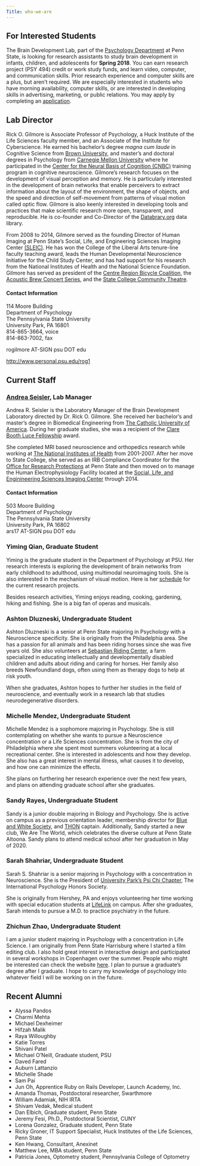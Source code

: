 ```yaml
---
Title: who-we-are
---
```

## For Interested Students

The Brain Development Lab, part of the [Psychology Department](http://psych.la.psu.edu) at Penn State, is looking for research assistants to study brain development in infants, children, and adolescents for **Spring 2018**. You can earn research project (PSY 494) credit or work study funds, and learn video, computer, and communication skills. Prior research experience and computer skills are a plus, but aren't required. We are especially interested in students who have morning availability, computer skills, or are interested in developing skills in advertising, marketing, or public relations. You may apply by completing an [application](https://docs.google.com/forms/d/1HgafpfTVPyMk_Wzf4b_ubzig_fs4lFGS6qh_y0sa0uE/viewform).

## Lab Director

Rick O. Gilmore is Associate Professor of Psychology, a Huck Institute of the Life Sciences faculty member, and an Associate of the Institute for Cyberscience. He earned his bachelor's degree *magna cum laude* in Cognitive Science from [Brown University](http://www.brown.edu), and master's and doctoral degrees in Psychology from [Carnegie Mellon University](http://www.cmu.edu) where he participated in the [Center for the Neural Basis of Cognition (CNBC)](http://cnbc.cmu.edu) training program in cognitive neuroscience. Gilmore's research focuses on the development of visual perception and memory. He is particularly interested in the development of brain networks that enable perceivers to extract information about the layout of the environment, the shape of objects, and the speed and direction of self-movement from patterns of visual motion called optic flow. Gilmore is also keenly interested in developing tools and practices that make scientific research more open, transparent, and reproducible. He is co-founder and Co-Director of the [Databrary.org](http://databrary.org) data library.

From 2008 to 2014, Gilmore served as the founding Director of Human Imaging at Penn State's Social, Life, and Engineering Sciences Imaging Center [(SLEIC)](http://imaging.psu.edu). He has won the College of the Liberal Arts tenure-line faculty teaching award, leads the Human Developmental Neuroscience Initiative for the Child Study Center, and has had support for his research from the National Institutes of Health and the National Science Foundation. Gilmore has served as president of the [Centre Region Bicycle Coalition](http://centrebike.org), the [Acoustic Brew Concert Series](http://acousticbrew.org), and the [State College Community Theatre](http://scctonline.org).

#### Contact Information

<p>114 Moore Building<br/>
Department of Psychology<br/>
The Pennsylvania State University<br/>
University Park, PA 16801<br/>
814-865-3664, voice <br/>
814-863-7002, fax<br/>

rogilmore AT-SIGN psu DOT edu<br/>

<a href="http://www.personal.psu.edu/rog1">http://www.personal.psu.edu/rog1</a></br>

## Current Staff

### [Andrea Seisler](mailto:ars17psu@gmail.com), Lab Manager
Andrea R. Seisler is the Laboratory Manager of the Brain Development Laboratory directed by Dr. Rick O. Gilmore. She received her bachelor's and master's degree in Biomedical Engineering from [The Catholic University of America](http://www.cua.edu/). During her graduate studies, she was a recipient of the [Clare Booth Luce Fellowship](http://www.hluce.org/cblprogram.aspx) award.

She completed MRI based neuroscience and orthopedics research while working at [The National Institutes of Health](http://www.nih.gov/) from 2001-2007. After her move to State College, she served as an IRB Compliance Coordinator for the [Office for Research Protections](http://www.research.psu.edu/orp/humans) at Penn State and then moved on to manage the Human Electrophysiology Facility located at the [Social, Life, and Enginineering Sciences Imaging Center](http://www.imaging.psu.edu/) through 2014.

#### Contact Information

<p>503 Moore Building<br/>
Department of Psychology<br/>
The Pennsylvania State University<br/>
University Park, PA 16802<br/>
ars17 AT-SIGN psu DOT edu</p>

### Yiming Qian, Graduate Student  
Yiming is the graduate student in the Department of Psychology at PSU. Her research interests is exploring the development of brain networks from early childhood to adulthood, using multimodal neuroimaging tools. She is also interested in the mechanism of visual motion. Here is her [schedule](https://rstudio-connect.tlt.psu.edu:3939/content/22/projects_scheme.html) for the current research projects.

Besides research activities, Yiming enjoys reading, cooking, gardening, hiking and fishing. She is a big fan of operas and musicals.

### Ashton Dluzneski, Undergraduate Student 

Ashton Dluzneski is a senior at Penn State majoring in Psychology with a Neuroscience specificity. She is originally from the Philadelphia area. She has a passion for all animals and has been riding horses since she was five years old.  She also volunteers at [Sebastian Riding Center](http://sebastianriding.org), a farm specialized in educating intellectually and developmentally disabled children and adults about riding and caring for horses. Her family also breeds Newfoundland dogs, often using them as therapy dogs to help at risk youth. 

When she graduates, Ashton hopes to further her studies in the field of neuroscience, and eventually work in a research lab that studies neurodegenerative disorders.

### Michelle Mendez, Undergraduate Student 

Michelle Mendez is a sophomore majoring in Psychology. She is still contemplating on whether she wants to pursue a Neuroscience concentration or a Life Sciences concentration. She is from the city of Philadelphia where she spent most summers volunteering at a local recreational center. She is interested in adolescents and how they develop. She also has a great interest in mental illness, what causes it to develop, and how one can minimize the effects. 

She plans on furthering her research experience over the next few years, and plans on attending graduate school after she graduates.

### Sandy Rayes, Undergraduate Student 

Sandy is a junior double majoring in Biology and Psychology. She is active on campus as a previous orientation leader, membership director for [Blue and White Society](http://www.bluewhitesociety.com), and [THON](https://thon.org) captain. Additionally, Sandy started a new club, We Are The World, which celebrates the diverse culture at Penn State Altoona. Sandy plans to attend medical school after her graduation in May of 2020.

### Sarah Shahriar, Undergraduate Student 

Sarah S. Shahriar is a senior majoring in Psychology with a concentration in Neuroscience. She is the President of [University Park’s Psi Chi Chapter](https://sites.psu.edu/psichi/ “PSU Psi Chi Homepage), The International Psychology Honors Society. 

She is originally from Hershey, PA and enjoys volunteering her time working with special education students at [LifeLink](https://lifelinkpsu.weebly.com/ “Life Link PSU Homepage”) on campus. After she graduates, Sarah intends to pursue a M.D. to practice psychiatry in the future.

### Zhichun Zhao, Undergraduate Student 

I am a junior student majoring in Psychology with a concentration in Life Science. I am originally from Penn State Harrisburg where I started a film editing club. I also hold great interest in interactive design and participated in several workshops in Copenhagen over the summer. People who might be interested can check the website [here](http://ciid.dk/education/summer-school/).
I plan to pursue a graduate’s degree after I graduate. I hope to carry my knowledge of psychology into whatever field I will be working on in the future. 


## Recent Alumni

- Alyssa Pandos  
- Charmi Mehta  
- Michael Dexheimer 
- Hifzah Malik
- Raya Willoughby
- Katie Torres
- Shivani Patel
- Michael O'Neill, Graduate student, PSU
- Daved Fared
- Auburn Lattanzio
- Michelle Shade
- Sam Pai
- Jun Oh, Apprentice Ruby on Rails Developer, Launch Academy, Inc.
- Amanda Thomas, Postdoctoral researcher, Swarthmore
- William Adamiak, NIH IRTA
- Shivam Vedak, Medical student
- Dan Elbich, Graduate student, Penn State
- Jeremy Fesi, Ph.D., Postdoctoral Scientist, CUNY
- Lorena Gonzalez, Graduate student, Penn State
- Ricky Groner, IT Support Specialist, Huck Institutes of the Life Sciences, Penn State
- Ken Hwang, Consultant, Anexinet
- Matthew Lee, MBA student, Penn State
- Patricia Jones, Optometry student, Pennsylvania College of Optometry
